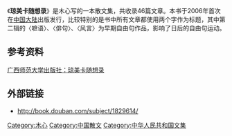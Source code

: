 {{unreferenced|time=2014-07-25T12:24:53+00:00}}
{{Infobox Book 
  | name           = 琼美卡随想录
  | image          = 
  | author         = [[木心|木心]]
  | country        = [[中国|中国]]
  | language       = [[中文|中文]]
  | cover_artist   = 

  | series         = 
  | genre          = [[散文|散文]]
  | publisher      = [[广西师范大学出版社|广西师范大学出版社]]
  | release_date   = 2006年1月
  | media_type     = 平装书
  | pages          = 159 页
  | isbn           = ISBN：9787563360604
  | preceded_by    = 
  | followed_by    = 
}}
《'''琼美卡随想录'''》是木心写的一本散文集，共收录46篇文章。本书于2006年首次在[[中国大陆|中国大陆]]出版发行，比较特别的是书中所有文章都使用两个字作为标题，其中第二辑的〈嗻语〉、〈俳句〉、〈风言〉为早期自由句作品，影响了日后的自由句运动。

==参考资料==
[https://web.archive.org/web/20150402155400/http://bbtpress.com/homepagebook/3094/ 广西师范大学出版社：琼美卡随想录]

== 外部链接 ==
*http://book.douban.com/subject/1829614/ {{Wayback|url=http://book.douban.com/subject/1829614/ |date=20160307123526 }}

[[Category:木心|Category:木心]]
[[Category:中国散文|Category:中国散文]]
[[Category:中华人民共和国文集|Category:中华人民共和国文集]]